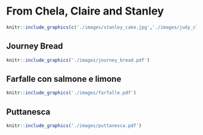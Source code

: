 # From Chela, Claire and Stanley

```r
knitr::include_graphics(c('./images/stanley_cake.jpg','./images/judy_claiire.jpg','images/judy_chela.jpg'))
```
\newpage

## Journey Bread
```r
knitr::include_graphics('./images/journey_bread.pdf')
```
## Farfalle con salmone e limone
```r
knitr::include_graphics('./images/farfalle.pdf')
```
## Puttanesca
```r
knitr::include_graphics('./images/puttanesca.pdf')
```
